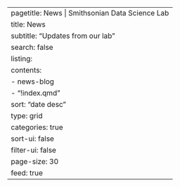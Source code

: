 ---
pagetitle: News | Smithsonian Data Science Lab
title: News
subtitle: "Updates from our lab"
search: false
listing:
  contents: 
  - news-blog
  - "!index.qmd"
  sort: "date desc"
  type: grid
  categories: true
  sort-ui: false
  filter-ui: false
  page-size: 30
  feed: true
---